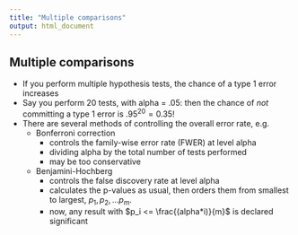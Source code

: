 ```yaml
---
title: "Multiple comparisons"
output: html_document
---
```


## Multiple comparisons

* If you perform multiple hypothesis tests, the chance of a type 1 error increases
* Say you perform 20 tests, with alpha = .05: then the chance of _not_ committing a type 1 error is $.95^{20} = 0.35$!
* There are several methods of controlling the overall error rate, e.g.
    + Bonferroni correction
        + controls the family-wise error rate (FWER) at level alpha
        + dividing alpha by the total number of tests performed
        + may be too conservative
    + Benjamini-Hochberg
        + controls the false discovery rate at level alpha
        + calculates the p-values as usual, then orders them from smallest to largest, $p_1, p_2,...p_m$.
        + now, any result with $p_i <= \frac{(alpha*i)}{m}$ is declared significant


